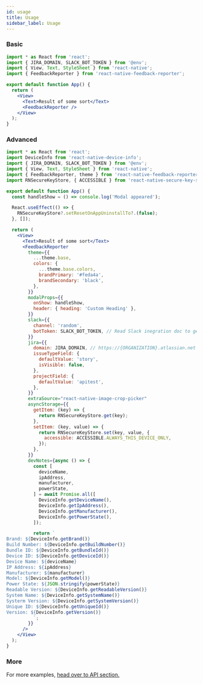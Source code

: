 ```yaml
---
id: usage
title: Usage
sidebar_label: Usage
---
```


### Basic

```jsx
import * as React from 'react';
import { JIRA_DOMAIN, SLACK_BOT_TOKEN } from '@env';
import { View, Text, StyleSheet } from 'react-native';
import { FeedbackReporter } from 'react-native-feedback-reporter';

export default function App() {
  return (
    <View>
      <Text>Result of some sort</Text>
      <FeedbackReporter />
    </View>
  );
}
```

### Advanced

```jsx
import * as React from 'react';
import DeviceInfo from 'react-native-device-info';
import { JIRA_DOMAIN, SLACK_BOT_TOKEN } from '@env';
import { View, Text, StyleSheet } from 'react-native';
import { FeedbackReporter, theme } from 'react-native-feedback-reporter';
import RNSecureKeyStore, { ACCESSIBLE } from 'react-native-secure-key-store';

export default function App() {
  const handleShow = () => console.log('Modal appeared');

  React.useEffect(() => {
    RNSecureKeyStore?.setResetOnAppUninstallTo?.(false);
  }, []);

  return (
    <View>
      <Text>Result of some sort</Text>
      <FeedbackReporter
        theme={{
          ...theme.base,
          colors: {
            ...theme.base.colors,
            brandPrimary: '#feda4a',
            brandSecondary: 'black',
          },
        }}
        modalProps={{
          onShow: handleShow,
          header: { heading: 'Custom Heading' },
        }}
        slack={{
          channel: 'random',
          botToken: SLACK_BOT_TOKEN, // Read Slack inegration doc to get this token for your slack team
        }}
        jira={{
          domain: JIRA_DOMAIN, // https://{ORGANIZATION}.atlassian.net
          issueTypeField: {
            defaultValue: 'story',
            isVisible: false,
          },
          projectField: {
            defaultValue: 'apitest',
          },
        }}
        extraSource="react-native-image-crop-picker"
        asyncStorage={{
          getItem: (key) => {
            return RNSecureKeyStore.get(key);
          },
          setItem: (key, value) => {
            return RNSecureKeyStore.set(key, value, {
              accessible: ACCESSIBLE.ALWAYS_THIS_DEVICE_ONLY,
            });
          },
        }}
        devNotes={async () => {
          const [
            deviceName,
            ipAddress,
            manufacturer,
            powerState,
          ] = await Promise.all([
            DeviceInfo.getDeviceName(),
            DeviceInfo.getIpAddress(),
            DeviceInfo.getManufacturer(),
            DeviceInfo.getPowerState(),
          ]);

          return `
Brand: ${DeviceInfo.getBrand()}
Build Number: ${DeviceInfo.getBuildNumber()}
Bundle ID: ${DeviceInfo.getBundleId()}
Device ID: ${DeviceInfo.getDeviceId()}
Device Name: ${deviceName}
IP Address: ${ipAddress}
Manufacturer: ${manufacturer}
Model: ${DeviceInfo.getModel()}
Power State: ${JSON.stringify(powerState)}
Readable Version: ${DeviceInfo.getReadableVersion()}
System Name: ${DeviceInfo.getSystemName()}
Systerm Version: ${DeviceInfo.getSystemVersion()}
Unique ID: ${DeviceInfo.getUniqueId()}
Version: ${DeviceInfo.getVersion()}
          `;
        }}
      />
    </View>
  );
}
```

### More

For more examples, [head over to API section.](api)

